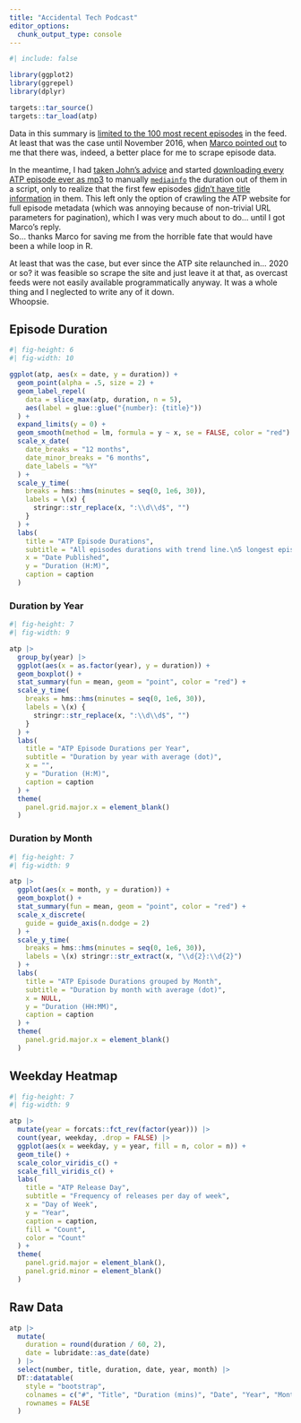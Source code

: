 ```yaml
---
title: "Accidental Tech Podcast"
editor_options: 
  chunk_output_type: console
---
```


```r
#| include: false

library(ggplot2)
library(ggrepel)
library(dplyr)

targets::tar_source()
targets::tar_load(atp)
```


Data in this summary is [limited to the 100 most recent episodes](https://twitter.com/caseyliss/status/706885764236361728) in the feed.  
At least that was the case until November 2016, when [Marco pointed out](https://twitter.com/marcoarment/status/801550714568900608) to me that there was, indeed, a better place for me to scrape episode data. 

In the meantime, I had [taken John's advice](https://twitter.com/siracusa/status/801444008404914176) and started [downloading every ATP episode ever as mp3](https://twitter.com/Jemus42/status/801451942560022528) to manually [`mediainfo`](https://en.wikipedia.org/wiki/MediaInfo) the duration out of them in a script, only to realize that the first few episodes [didn't have title information](https://twitter.com/Jemus42/status/801504118816833536) in them. This left only the option of crawling the ATP website for full episode metadata (which was annoying because of non-trivial URL parameters for pagination), which I was very much about to do… until I got Marco's reply.  
So… thanks Marco for saving me from the horrible fate that would have been a while loop in R.

At least that was the case, but ever since the ATP site relaunched in... 2020 or so? it was feasible so scrape the site and just leave it at that, as overcast feeds were not easily available programmatically anyway. It was a whole thing and I neglected to write any of it down.  
Whoopsie. 

## Episode Duration

```r
#| fig-height: 6
#| fig-width: 10

ggplot(atp, aes(x = date, y = duration)) +
  geom_point(alpha = .5, size = 2) +
  geom_label_repel(
    data = slice_max(atp, duration, n = 5),
    aes(label = glue::glue("{number}: {title}"))
  ) +
  expand_limits(y = 0) +
  geom_smooth(method = lm, formula = y ~ x, se = FALSE, color = "red") +
  scale_x_date(
    date_breaks = "12 months",
    date_minor_breaks = "6 months",
    date_labels = "%Y"
  ) +
  scale_y_time(
    breaks = hms::hms(minutes = seq(0, 1e6, 30)),
    labels = \(x) {
      stringr::str_replace(x, ":\\d\\d$", "")
    }
  ) +
  labs(
    title = "ATP Episode Durations",
    subtitle = "All episodes durations with trend line.\n5 longest episodes are labelled with their episode number.",
    x = "Date Published",
    y = "Duration (H:M)",
    caption = caption
  )
```

### Duration by Year

```r
#| fig-height: 7
#| fig-width: 9

atp |>
  group_by(year) |>
  ggplot(aes(x = as.factor(year), y = duration)) +
  geom_boxplot() +
  stat_summary(fun = mean, geom = "point", color = "red") +
  scale_y_time(
    breaks = hms::hms(minutes = seq(0, 1e6, 30)),
    labels = \(x) {
      stringr::str_replace(x, ":\\d\\d$", "")
    }
  ) +
  labs(
    title = "ATP Episode Durations per Year",
    subtitle = "Duration by year with average (dot)",
    x = "",
    y = "Duration (H:M)",
    caption = caption
  ) +
  theme(
    panel.grid.major.x = element_blank()
  )
```

### Duration by Month

```r
#| fig-height: 7
#| fig-width: 9

atp |>
  ggplot(aes(x = month, y = duration)) +
  geom_boxplot() +
  stat_summary(fun = mean, geom = "point", color = "red") +
  scale_x_discrete(
    guide = guide_axis(n.dodge = 2)
  ) +
  scale_y_time(
    breaks = hms::hms(minutes = seq(0, 1e6, 30)),
    labels = \(x) stringr::str_extract(x, "\\d{2}:\\d{2}")
  ) +
  labs(
    title = "ATP Episode Durations grouped by Month",
    subtitle = "Duration by month with average (dot)",
    x = NULL,
    y = "Duration (HH:MM)",
    caption = caption
  ) +
  theme(
    panel.grid.major.x = element_blank()
  )
```

## Weekday Heatmap

```r
#| fig-height: 7
#| fig-width: 9

atp |>
  mutate(year = forcats::fct_rev(factor(year))) |>
  count(year, weekday, .drop = FALSE) |>
  ggplot(aes(x = weekday, y = year, fill = n, color = n)) +
  geom_tile() +
  scale_color_viridis_c() +
  scale_fill_viridis_c() +
  labs(
    title = "ATP Release Day",
    subtitle = "Frequency of releases per day of week",
    x = "Day of Week",
    y = "Year",
    caption = caption,
    fill = "Count",
    color = "Count"
  ) +
  theme(
    panel.grid.major = element_blank(),
    panel.grid.minor = element_blank()
  )
```


## Raw Data 

```r
atp |>
  mutate(
    duration = round(duration / 60, 2),
    date = lubridate::as_date(date)
  ) |>
  select(number, title, duration, date, year, month) |>
  DT::datatable(
    style = "bootstrap",
    colnames = c("#", "Title", "Duration (mins)", "Date", "Year", "Month"),
    rownames = FALSE
  )
```
